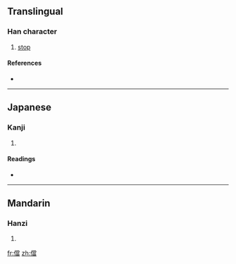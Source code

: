 ==Translingual==

===Han character===
{{Han char|rn=9|rad=人|as=13|sn=15|four=2926<sub>6</sub>|canj=人火月田 (OFBW)}}

# [[stop]]

====References====
* {{Han ref|kx=0119.020|dkj=01180|dj=0252.030|hdz=10224.130|uh=5105|ud=20741|bh=BBFD|bd=48125}}

----

==Japanese==

===Kanji===
{{ja-kanji|grade=|rs=人13}}

# {{defn|Japanese|sort=人13}}

====Readings====
* {{ja-readings|on=[[とう]] (tō)|kun=[[おわる]] (owaru), [[とまる]] (tomaru), [[あたりまえでるい]] (atarimaederui)}}

----

==Mandarin==

===Hanzi===
{{cmn-hanzi|pin=[[dāng]] ([[dang1]])|wg=tang<sup>1</sup>}}

# {{defn|Mandarin|sort=人13}}

[[fr:儅]]
[[zh:儅]]